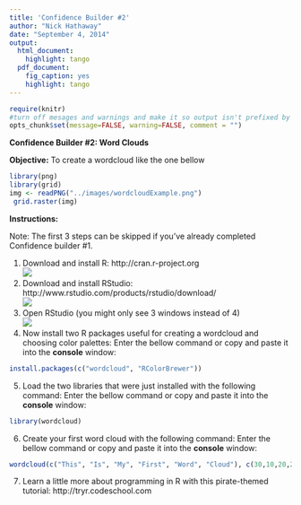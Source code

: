 ```yaml
---
title: 'Confidence Builder #2'
author: "Nick Hathaway"
date: "September 4, 2014"
output:
  html_document:
    highlight: tango
  pdf_document:
    fig_caption: yes
    highlight: tango
---
```

```r
require(knitr)
#turn off mesages and warnings and make it so output isn't prefixed by anything, default is to put "##" in front of all output for some reason
opts_chunk$set(message=FALSE, warning=FALSE, comment = "")
```
**Confidence Builder #2: Word Clouds**

**Objective:**  To create a wordcloud like the one bellow

```r
library(png)
library(grid)
img <- readPNG("../images/wordcloudExample.png")
 grid.raster(img)
```

**Instructions:**

Note:  The first 3 steps can be skipped if you've already completed Confidence builder #1.

1. Download and install R: http://cran.r-project.org  
![](../images/r_site.png)  
2. Download and install RStudio: http://www.rstudio.com/products/rstudio/download/  
![](../images/r_studio.png)  
3. Open RStudio (you might only see 3 windows instead of 4)   
![](../images/rStudioExample.png)   
4. Now install two R packages useful for creating a wordcloud and choosing color palettes: Enter the bellow command or copy and paste it into the **console** window:  
```r
install.packages(c("wordcloud", "RColorBrewer"))
```  
5. Load the two libraries that were just installed with the following command: Enter the bellow command or copy and paste it into the **console** window:  
```r
library(wordcloud)
```  
6.  Create your first word cloud with the following command: Enter the bellow command or copy and paste it into the **console** window:  
```r
wordcloud(c("This", "Is", "My", "First", "Word", "Cloud"), c(30,10,20,20,10,35), colors=brewer.pal(6, "Dark2"), ordered.colors=T, scale = c(5,0.5))
```

7. Learn a little more about programming in R with this pirate-themed tutorial: http://tryr.codeschool.com  

